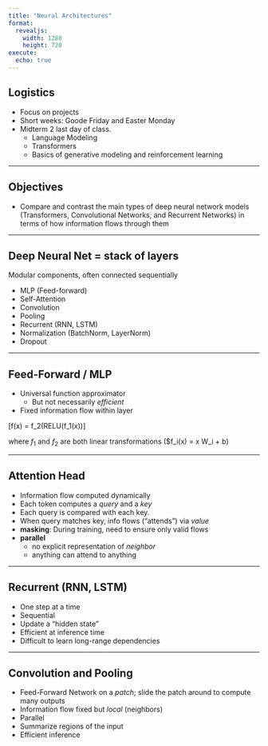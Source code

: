 ```yaml
---
title: "Neural Architectures"
format:
  revealjs:
    width: 1280
    height: 720
execute: 
  echo: true
---
```


## Logistics

- Focus on projects
- Short weeks: Goode Friday and Easter Monday
- Midterm 2 last day of class.
  - Language Modeling
  - Transformers
  - Basics of generative modeling and reinforcement learning

---

## Objectives

- Compare and contrast the main types of deep neural network models (Transformers, Convolutional Networks, and Recurrent Networks) in terms of how information flows through them

---

## Deep Neural Net = stack of layers

Modular components, often connected sequentially

- MLP (Feed-forward)
- Self-Attention
- Convolution
- Pooling
- Recurrent (RNN, LSTM)
- Normalization (BatchNorm, LayerNorm)
- Dropout


---

## Feed-Forward / MLP

- Universal function approximator
  - But not necessarily *efficient*
- Fixed information flow within layer

\[f(x) = f_2(RELU(f_1(x))\]

where $f_1$ and $f_2$ are both linear transformations ($f_i(x) = x W_i + b)

---

## Attention Head

- Information flow computed dynamically
 - Each token computes a *query* and a *key*
 - Each query is compared with each key.
 - When query matches key, info flows ("attends") via *value*
- **masking**: During training, need to ensure only valid flows
- **parallel**
  - no explicit representation of *neighbor*
  - anything can attend to anything

---

## Recurrent (RNN, LSTM)

- One step at a time
- Sequential
- Update a "hidden state"
- Efficient at inference time
- Difficult to learn long-range dependencies 

---

## Convolution and Pooling

- Feed-Forward Network on a *patch*; slide the patch around to compute many outputs
- Information flow fixed but *local* (neighbors)
- Parallel
- Summarize regions of the input
- Efficient inference
